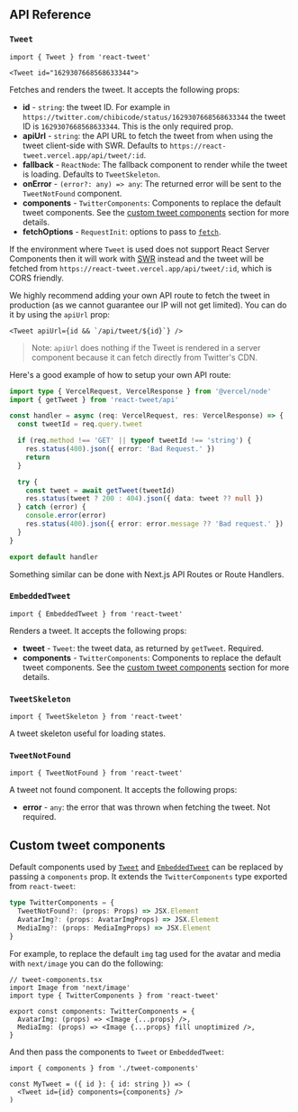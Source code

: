 ## API Reference

### `Tweet`

```tsx copy
import { Tweet } from 'react-tweet'
```

```tsx copy
<Tweet id="1629307668568633344">
```

Fetches and renders the tweet. It accepts the following props:

- **id** - `string`: the tweet ID. For example in `https://twitter.com/chibicode/status/1629307668568633344` the tweet ID is `1629307668568633344`. This is the only required prop.
- **apiUrl** - `string`: the API URL to fetch the tweet from when using the tweet client-side with SWR. Defaults to `https://react-tweet.vercel.app/api/tweet/:id`.
- **fallback** - `ReactNode`: The fallback component to render while the tweet is loading. Defaults to `TweetSkeleton`.
- **onError** - `(error?: any) => any`: The returned error will be sent to the `TweetNotFound` component.
- **components** - `TwitterComponents`: Components to replace the default tweet components. See the [custom tweet components](#custom-tweet-components) section for more details.
- **fetchOptions** - `RequestInit`: options to pass to [`fetch`](https://developer.mozilla.org/en-US/docs/Web/API/fetch).

If the environment where `Tweet` is used does not support React Server Components then it will work with [SWR](https://swr.vercel.app/) instead and the tweet will be fetched from `https://react-tweet.vercel.app/api/tweet/:id`, which is CORS friendly.

We highly recommend adding your own API route to fetch the tweet in production (as we cannot guarantee our IP will not get limited). You can do it by using the `apiUrl` prop:

```tsx copy
<Tweet apiUrl={id && `/api/tweet/${id}`} />
```

> Note: `apiUrl` does nothing if the Tweet is rendered in a server component because it can fetch directly from Twitter's CDN.

Here's a good example of how to setup your own API route:

```ts filename="api/tweet/[tweet].ts" copy
import type { VercelRequest, VercelResponse } from '@vercel/node'
import { getTweet } from 'react-tweet/api'

const handler = async (req: VercelRequest, res: VercelResponse) => {
  const tweetId = req.query.tweet

  if (req.method !== 'GET' || typeof tweetId !== 'string') {
    res.status(400).json({ error: 'Bad Request.' })
    return
  }

  try {
    const tweet = await getTweet(tweetId)
    res.status(tweet ? 200 : 404).json({ data: tweet ?? null })
  } catch (error) {
    console.error(error)
    res.status(400).json({ error: error.message ?? 'Bad request.' })
  }
}

export default handler
```

Something similar can be done with Next.js API Routes or Route Handlers.

### `EmbeddedTweet`

```tsx copy
import { EmbeddedTweet } from 'react-tweet'
```

Renders a tweet. It accepts the following props:

- **tweet** - `Tweet`: the tweet data, as returned by `getTweet`. Required.
- **components** - `TwitterComponents`: Components to replace the default tweet components. See the [custom tweet components](#custom-tweet-components) section for more details.

### `TweetSkeleton`

```tsx copy
import { TweetSkeleton } from 'react-tweet'
```

A tweet skeleton useful for loading states.

### `TweetNotFound`

```tsx copy
import { TweetNotFound } from 'react-tweet'
```

A tweet not found component. It accepts the following props:

- **error** - `any`: the error that was thrown when fetching the tweet. Not required.

## Custom tweet components

Default components used by [`Tweet`](#tweet) and [`EmbeddedTweet`](#embeddedtweet) can be replaced by passing a `components` prop. It extends the `TwitterComponents` type exported from `react-tweet`:

```ts copy
type TwitterComponents = {
  TweetNotFound?: (props: Props) => JSX.Element
  AvatarImg?: (props: AvatarImgProps) => JSX.Element
  MediaImg?: (props: MediaImgProps) => JSX.Element
}
```

For example, to replace the default `img` tag used for the avatar and media with `next/image` you can do the following:

```tsx copy
// tweet-components.tsx
import Image from 'next/image'
import type { TwitterComponents } from 'react-tweet'

export const components: TwitterComponents = {
  AvatarImg: (props) => <Image {...props} />,
  MediaImg: (props) => <Image {...props} fill unoptimized />,
}
```

And then pass the components to `Tweet` or `EmbeddedTweet`:

```tsx copy
import { components } from './tweet-components'

const MyTweet = ({ id }: { id: string }) => (
  <Tweet id={id} components={components} />
)
```
